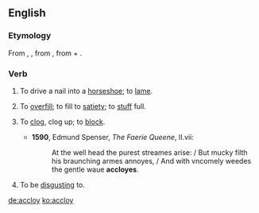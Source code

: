 ==English==
===Etymology===
From {{etyl|fro}} {{term|encloyer}}, {{term|encloer||to drive in a nail}}, from {{etyl|ML.}} {{term|inclavare}}, from {{etyl|la}} {{term|in-}} + {{term|clavus||nail}}.

===Verb===
{{en-verb}}
# {{transitive|obsolete}} To drive a nail into a [[horseshoe]]; to [[lame]].
# {{transitive|obsolete}} To [[overfill]]; to fill to [[satiety]]; to [[stuff]] full.
# {{transitive|obsolete}} To [[clog]], clog up; to [[block]].
#*'''1590''', Edmund Spenser, ''The Faerie Queene'', II.vii:
#*:At the well head the purest streames arise: / But mucky filth his braunching armes annoyes, / And with vncomely weedes the gentle waue '''accloyes'''.
# {{transitive|archaic}} To be [[disgust]]ing to.

[[de:accloy]]
[[ko:accloy]]